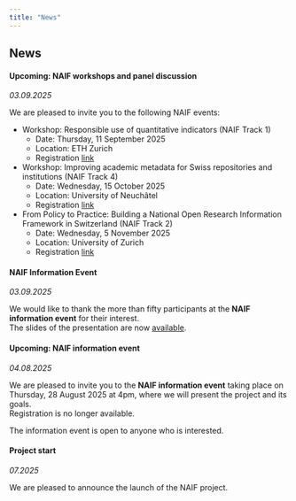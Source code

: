 ```yaml
---
title: "News"
---
```



## News

#### Upcoming: NAIF workshops and panel discussion
*03.09.2025*

We are pleased to invite you to the following NAIF events:

* Workshop: Responsible use of quantitative indicators (NAIF Track 1)
  + Date: Thursday, 11 September 2025
  + Location: ETH Zurich
  + Registration [link](https://yearofscientometrics.ethz.ch/mc-events/syos-workshop-no-6)
* Workshop: Improving academic metadata for Swiss repositories and institutions (NAIF Track 4)
  + Date: Wednesday, 15 October 2025
  + Location: University of Neuchâtel
  + Registration [link](https://forms.gle/23kzvv1kubBDXpHp6)
* From Policy to Practice: Building a National Open Research Information Framework in Switzerland (NAIF Track 2)
  + Date: Wednesday, 5 November 2025
  + Location: University of Zurich
  + Registration [link](https://ema.uzh.ch/RLX4H)


#### NAIF Information Event
*03.09.2025*

We would like to thank the more than fifty participants at the **NAIF information event** for their interest.  
The slides of the presentation are now [available](https://github.com/eth-library/naif/raw/main/documents/2025-08-28_NAIF_information_event.pdf). 


#### Upcoming: NAIF information event
*04.08.2025*

We are pleased to invite you to the **NAIF information event** taking place on Thursday, 28 August 2025 at 4pm, where we will present the project and its goals.  
Registration is no longer available.
  
The information event is open to anyone who is interested.


#### Project start
*07.2025*

We are pleased to announce the launch of the NAIF project.
